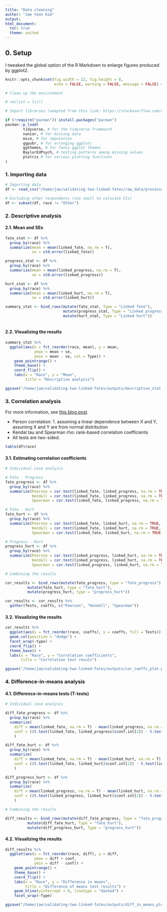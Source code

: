 ```yaml
---
title: "Data cleaning"
author: "Jae Yeon Kim"
output:
html_document: 
  toc: true
  theme: united
---
```


## 0. Setup 

I tweaked the global option of the R Markdown to enlarge figures produced by ggplot2.

```r
knitr::opts_chunk$set(fig.width = 12, fig.height = 8, 
                      echo = FALSE, warning = FALSE, message = FALSE) # global setting for enlarging image size
```

```r

# Clean up the environment

# rm(list = ls())

# Import libraries (adapted from this link: https://stackoverflow.com/questions/4090169/elegant-way-to-check-for-missing-packages-and-install-them)

if (!require("pacman")) install.packages("pacman")
pacman::p_load(
        tidyverse, # for the tidyverse framework
        naniar, # for missing data
        mice, # for imputation
        ggpubr, # for arranging ggplots   
        ggthemes, # for fancy ggplot themes
        BaylorEdPsych, # testing patterns among missing values
        plotrix # for various plotting functions
)

```

### 1. Importing data 

```r

# Importing data 
df <- read_csv("/home/jae/validating-two-linked-fates/raw_data/processed_survey.csv")

# Excluding other respondents (too small to calucate CIs)
df <- subset(df, race != "Other")

```

### 2. Descriptive analysis 

#### 2.1. Mean and SEs

```r

fate_stat <- df %>%
  group_by(race) %>%
  summarize(mean = mean(linked_fate, na.rm = T),
            se = std.error(linked_fate))

progress_stat <- df %>%
  group_by(race) %>%
  summarize(mean = mean(linked_progress, na.rm = T),
            se = std.error(linked_progress))

hurt_stat <- df %>%
  group_by(race) %>%
  summarize(mean = mean(linked_hurt, na.rm = T),
            se = std.error(linked_hurt))

summary_stat <- bind_rows(mutate(fate_stat, Type = "Linked fate"),
                          mutate(progress_stat, Type = "Linked progress"),
                          mutate(hurt_stat, Type = "Linked hurt"))
  
```

#### 2.2. Visualizing the results 

```r

summary_stat %>%  
  ggplot(aes(x = fct_reorder(race, mean), y = mean, 
             ymax = mean + se, 
             ymin = mean - se, col = Type)) +
    geom_pointrange() +
    theme_base() +
    coord_flip() +
    labs(x = "Race", y = "Mean",
         title = "Descriptive analysis") 

ggsave("/home/jae/validating-two-linked-fates/outputs/descriptive_stat_plot.png", width = 10)
```


### 3. Correlation analysis

For more information, see [this blog post](http://www.sthda.com/english/wiki/correlation-test-between-two-variables-in-r).

- Person correlation: 1. assuming a linear dependence between X and Y, assuming X and Y are from normal distribution 
- Kendal tau and Spearman rho: rank-based correlation coefficients 
- All tests are two-sided.

```r
table(df$race)
```

#### 3.1. Estimating correlation coefficients

```r

# Individual case analysis 

# Fate - Progress
fate_progress <- df %>%
  group_by(race) %>%
  summarize(Pearson = cor.test(linked_fate, linked_progress, na.rm = TRUE, method = c("pearson"))$estimate %>% as.numeric(),
            Kendall = cor.test(linked_fate, linked_progress, na.rm = TRUE, method = c("kendall"))$estimate %>% as.numeric(),
            Spearman = cor.test(linked_fate, linked_progress, na.rm = TRUE, method = c("spearman"))$estimate %>% as.numeric())

# Fate - Hurt 
fate_hurt <- df %>%
  group_by(race) %>%
  summarize(Pearson = cor.test(linked_fate, linked_hurt, na.rm = TRUE, method = c("pearson"))$estimate %>% as.numeric(),
            Kendall = cor.test(linked_fate, linked_hurt, na.rm = TRUE, method = c("kendall"))$estimate %>% as.numeric(),
            Spearman = cor.test(linked_fate, linked_hurt, na.rm = TRUE, method = c("spearman"))$estimate %>% as.numeric())

# Progress - Hurt 
progress_hurt <- df %>%
  group_by(race) %>%
  summarize(Pearson = cor.test(linked_progress, linked_hurt, na.rm = TRUE, method = c("pearson"))$estimate %>% as.numeric(),
            Kendall = cor.test(linked_progress, linked_hurt, na.rm = TRUE, method = c("kendall"))$estimate %>% as.numeric(),
            Spearman = cor.test(linked_progress, linked_hurt, na.rm = TRUE, method = c("spearman"))$estimate %>% as.numeric())

# Combining the results 

cor_results <- bind_rows(mutate(fate_progress, type = "fate_progress"),
          mutate(fate_hurt, type = "fate_hurt"),
          mutate(progress_hurt, type = "progress_hurt"))

cor_results <- cor_results %>%
  gather(Tests, coeffs, c("Pearson", "Kendall", "Spearman"))
```

#### 3.2. Visualizing the results  

```r
cor_results %>%
  ggplot(aes(x = fct_reorder(race, coeffs), y = coeffs, fill = Tests)) +
  geom_col(position = "dodge") +
  facet_wrap(~type) +
  coord_flip() + 
  theme_base() +
  labs(x = "Race", y = "Correlation coefficients", 
       title = "Correlation test resuts")

ggsave("/home/jae/validating-two-linked-fates/outputs/cor_coeffs_plot.png")
```

### 4. Difference-in-means analysis 

#### 4.1. Difference-in-means tests (T-tests)

```r

# Individual case analysis 

diff_fate_progress <- df %>%
  group_by(race) %>%
  summarize(
    diff = mean(linked_fate, na.rm = T) - mean(linked_progress, na.rm = T),
    conf = ((t.test(linked_fate, linked_progress)$conf.int[2]) - t.test(linked_fate, linked_progress)$conf.int[1])/2
    )

diff_fate_hurt <- df %>%
  group_by(race) %>%
  summarize(
    diff = mean(linked_fate, na.rm = T) - mean(linked_hurt, na.rm = T),
    conf = ((t.test(linked_fate, linked_hurt)$conf.int[2]) - t.test(linked_fate, linked_hurt)$conf.int[1])/2
    )

diff_progress_hurt <- df %>%
  group_by(race) %>%
  summarize(
    diff = mean(linked_progress, na.rm = T) - mean(linked_hurt, na.rm = T),
    conf = ((t.test(linked_progress, linked_hurt)$conf.int[2]) - t.test(linked_progress, linked_hurt)$conf.int[1])/2
    )

# Combining the results 

diff_results <- bind_rows(mutate(diff_fate_progress, Type = "fate_progress"),
          mutate(diff_fate_hurt, Type = "fate_hurt"),
          mutate(diff_progress_hurt, Type = "progress_hurt"))

```

#### 4.2. Visualizing the results 

```r

diff_results %>%  
  ggplot(aes(x = fct_reorder(race, diff), y = diff, 
             ymax = diff + conf, 
             ymin = diff - conf)) +
    geom_pointrange() +
    theme_base() +
    coord_flip() +
    labs(x = "Race", y = "Difference in means",
         title = "Difference of means test results") +
    geom_hline(yintercept = 0, linetype = "dashed") +
    facet_wrap(~Type)

ggsave("/home/jae/validating-two-linked-fates/outputs/diff_in_means_plot.png", width = 10)

```

